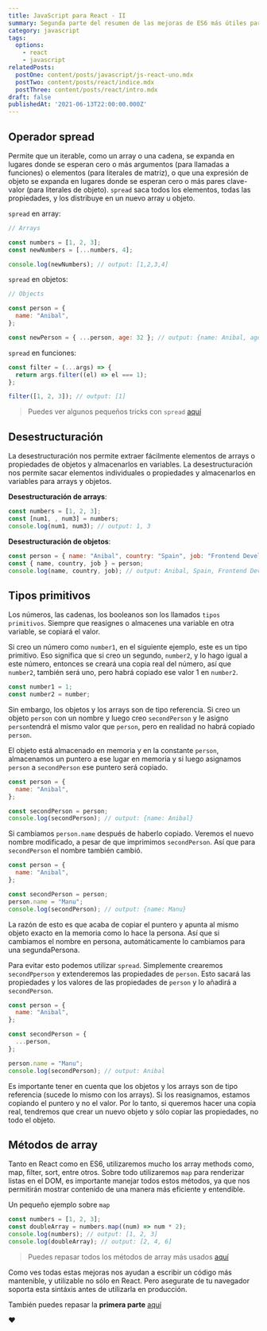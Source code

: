 ```yaml
---
title: JavaScript para React - II
summary: Segunda parte del resumen de las mejoras de ES6 más útiles para React
category: javascript
tags:
  options:
    - react
    - javascript
relatedPosts:
  postOne: content/posts/javascript/js-react-uno.mdx
  postTwo: content/posts/react/indice.mdx
  postThree: content/posts/react/intro.mdx
draft: false
publishedAt: '2021-06-13T22:00:00.000Z'
---
```


## Operador spread

Permite que un iterable, como un array o una cadena, se expanda en lugares donde se esperan cero o más argumentos (para llamadas a funciones) o elementos (para literales de matriz), o que una expresión de objeto se expanda en lugares donde se esperan cero o más pares clave-valor (para literales de objeto). `spread` saca todos los elementos, todas las propiedades, y los distribuye en un nuevo array u objeto.

`spread` en array:

```javascript
// Arrays

const numbers = [1, 2, 3];
const newNumbers = [...numbers, 4];

console.log(newNumbers); // output: [1,2,3,4]
```

`spread` en objetos:

```javascript
// Objects

const person = {
  name: "Anibal",
};

const newPerson = { ...person, age: 32 }; // output: {name: Anibal, age: 32}
```

`spread` en funciones:

```javascript
const filter = (...args) => {
  return args.filter((el) => el === 1);
};

filter([1, 2, 3]); // output: [1]
```

> Puedes ver algunos pequeños tricks con `spread` [aquí](/blog/javascript/spread-tricks "")

## Desestructuración

La desestructuración nos permite extraer fácilmente elementos de arrays o propiedades de objetos y almacenarlos en variables. La desestructuración nos permite sacar elementos individuales o propiedades y almacenarlos en variables para arrays y objetos.

**Desestructuración de arrays**:

```javascript
const numbers = [1, 2, 3];
const [num1, , num3] = numbers;
console.log(num1, num3); // output: 1, 3
```

**Desestructuración de objetos**:

```javascript
const person = { name: "Anibal", country: "Spain", job: "Frontend Developer" };
const { name, country, job } = person;
console.log(name, country, job); // output: Anibal, Spain, Frontend Developer
```

## Tipos primitivos

Los números, las cadenas, los booleanos son los llamados `tipos primitivos`. Siempre que reasignes o almacenes una variable en otra variable, se copiará el valor.

Si creo un número como `number1`, en el siguiente ejemplo, este es un tipo primitivo. Eso significa que si creo un segundo, `number2`, y lo hago igual a este número, entonces se creará una copia real del número, así que `number2`, también será uno, pero habrá copiado ese valor 1 en `number2`.

```javascript
const number1 = 1;
const number2 = number;
```

Sin embargo, los objetos y los arrays son de tipo referencia. Si creo un objeto `person` con un nombre y luego creo `secondPerson` y le asigno `person`tendrá el mismo valor que `person`, pero en realidad no habrá copiado `person`.

El objeto está almacenado en memoria y en la constante `person`, almacenamos un puntero a ese lugar en memoria y si luego asignamos `person` a `secondPerson` ese puntero será copiado.

```javascript
const person = {
  name: "Anibal",
};

const secondPerson = person;
console.log(secondPerson); // output: {name: Anibal}
```

Si cambiamos `person.name` después de haberlo copiado. Veremos el nuevo nombre modificado, a pesar de que imprimimos `secondPerson`. Así que para `secondPerson` el nombre también cambió.

```javascript
const person = {
  name: "Anibal",
};

const secondPerson = person;
person.name = "Manu";
console.log(secondPerson); // output: {name: Manu}
```

La razón de esto es que acaba de copiar el puntero y apunta al mismo objeto exacto en la memoria como lo hace la persona. Así que si cambiamos el nombre en persona, automáticamente lo cambiamos para una segundaPersona.

Para evitar esto podemos utilizar `spread`. Simplemente crearemos `secondPperson` y extenderemos las propiedades de `person`. Esto sacará las propiedades y los valores de las propiedades de `person` y lo añadirá a `secondPerson`.

```javascript
const person = {
  name: "Anibal",
};

const secondPerson = {
  ...person,
};

person.name = "Manu";
console.log(secondPerson); // output: Anibal
```

Es importante tener en cuenta que los objetos y los arrays son de tipo referencia (sucede lo mismo con los arrays). Si los reasignamos, estamos copiando el puntero y no el valor. Por lo tanto, si queremos hacer una copia real, tendremos que crear un nuevo objeto y sólo copiar las propiedades, no todo el objeto.

## Métodos de array

Tanto en React como en ES6, utilizaremos mucho los array methods como, map, filter, sort, entre otros. Sobre todo utilizaremos `map` para renderizar listas en el DOM, es importante manejar todos estos métodos, ya que nos permitirán mostrar contenido de una manera más eficiente y entendible.

Un pequeño ejemplo sobre `map`

```javascript
const numbers = [1, 2, 3];
const doubleArray = numbers.map((num) => num * 2);
console.log(numbers); // output: [1, 2, 3]
console.log(doubleArray); // output: [2, 4, 6]
```

> Puedes repasar todos los métodos de array más usados [aquí](/blog/javascript/array-methods "")

Como ves todas estas mejoras nos ayudan a escribir un código más mantenible, y utilizable no sólo en React. Pero asegurate de tu navegador soporta esta sintáxis antes de utilizarla en producción.

También puedes repasar la **primera parte** [aquí](/blog/javascript/js-react-uno "")

❤️

